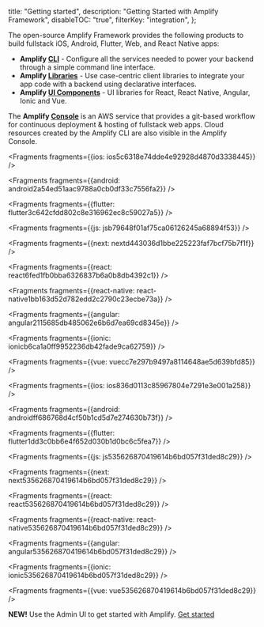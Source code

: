   title: "Getting started",
  description: "Getting Started with Amplify Framework",
  disableTOC: "true",
  filterKey: "integration",
};



The open-source Amplify Framework provides the following products to build fullstack iOS, Android, Flutter, Web, and React Native apps:
- **Amplify [CLI](/cli/cli)** - Configure all the services needed to power your backend through a simple command line interface.
- **Amplify [Libraries](/lib/lib)** - Use case-centric client libraries to integrate your app code with a backend using declarative interfaces.
- **Amplify [UI Components](/ui/ui)** - UI libraries for React, React Native, Angular, Ionic and Vue.

The **Amplify [Console](https://aws.amazon.com/amplify/console/)** is an AWS service that provides a git-based workflow for continuous deployment & hosting of fullstack web apps. Cloud resources created by the Amplify CLI are also visible in the Amplify Console.




<Fragments fragments={{ios: ios5c6318e74dde4e92928d4870d3338445}} />



<Fragments fragments={{android: android2a54ed51aac9788a0cb0df33c7556fa2}} />



<Fragments fragments={{flutter: flutter3c642cfdd802c8e316962ec8c59027a5}} />



<Fragments fragments={{js: jsb79648f01af75ca06126245a68894f53}} />



<Fragments fragments={{next: nextd443036d1bbe225223faf7bcf75b7f1f}} />



<Fragments fragments={{react: react6fed1fb0bba6326837b6a0b8db4392c1}} />



<Fragments fragments={{react-native: react-native1bb163d52d782edd2c2790c23ecbe73a}} />



<Fragments fragments={{angular: angular2115685db485062e6b6d7ea69cd8345e}} />



<Fragments fragments={{ionic: ionicb6ca1a0ff9952236db42fade9ca62759}} />



<Fragments fragments={{vue: vuecc7e297b9497a8114648ae5d639bfd85}} />




<Fragments fragments={{ios: ios836d0113c85967804e7291e3e001a258}} />



<Fragments fragments={{android: androidff686768d4cf50b1cd5d7e274630b73f}} />



<Fragments fragments={{flutter: flutter1dd3c0bb6e4f652d030b1d0bc6c5fea7}} />



<Fragments fragments={{js: js535626870419614b6bd057f31ded8c29}} />



<Fragments fragments={{next: next535626870419614b6bd057f31ded8c29}} />



<Fragments fragments={{react: react535626870419614b6bd057f31ded8c29}} />



<Fragments fragments={{react-native: react-native535626870419614b6bd057f31ded8c29}} />



<Fragments fragments={{angular: angular535626870419614b6bd057f31ded8c29}} />



<Fragments fragments={{ionic: ionic535626870419614b6bd057f31ded8c29}} />



<Fragments fragments={{vue: vue535626870419614b6bd057f31ded8c29}} />

**NEW!** Use the Admin UI to get started with Amplify. [Get started](https://sandbox.amplifyapp.com/start#datastore)
